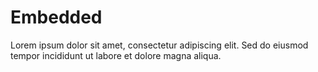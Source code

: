 # Embedded

Lorem ipsum dolor sit amet, consectetur adipiscing elit. Sed do eiusmod tempor incididunt ut labore et dolore magna aliqua.
